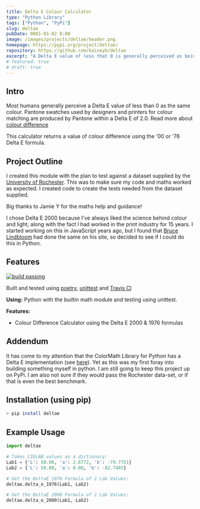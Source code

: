 ```yaml
---
title: Delta E Colour Calculator
type: "Python Library"
tags: ["Python", "PyPi"]
slug: deltae
pubDate: 0001-01-02 0:00
image: /images/projects/deltae/header.png
homepage: https://pypi.org/project/deltae/
repository: https://github.com/kaineyb/deltae
excerpt: "A Delta E value of less that 0 is generally perceived as being the same colour by most humans. This calculator returns a value using the '00 or '76 Delta E formula."
# featured: true
# draft: true
---
```


## Intro

Most humans generally perceive a Delta E value of less than 0 as the same colour. Pantone swatches used by designers and printers for colour matching are produced by Pantone within a Delta E of 2.0. Read more about [colour difference](http://www.colorwiki.com/wiki/Delta_E:_The_Color_Difference)

This calculator returns a value of colour difference using the '00 or '76 Delta E formula.

## Project Outline

I created this module with the plan to test against a dataset supplied by the [University of Rochester](http://www2.ece.rochester.edu/~gsharma/ciede2000/). This was to make sure my code and maths worked as expected. I created code to create the tests needed from the dataset supplied.

Big thanks to Jamie Y for the maths help and guidance!

I chose Delta E 2000 because I've always liked the science behind colour and light; along with the fact I had worked in the print industry for 15 years. I started working on this in JavaScript years ago, but I found that [Bruce Lindbloom](http://www.brucelindbloom.com/index.html?ColorDifferenceCalc.html) had done the same on his site, so decided to see if I could do this in Python.

## Features

[![build passing](https://app.travis-ci.com/kaineyb/deltae.svg?branch=master)](https://app.travis-ci.com/kaineyb/deltae)

Built and tested using [poetry](https://python-poetry.org/), [unittest](https://docs.python.org/3/library/unittest.html) and [Travis CI](https://www.travis-ci.com/)

**Using:** Python with the builtin math module and testing using unittest.

**Features:**

- Colour Difference Calculator using the Delta E 2000 & 1976 formulas

## Addendum

It has come to my attention that the ColorMath Library for Python has a Delta E implementation (see [here](https://python-colormath.readthedocs.io/en/latest/delta_e.html)).
Yet as this was my first foray into building something myself in python. I am still going to keep this project up on PyPi. I am also not sure if they would pass the Rochester data-set, or if that is even the best benchmark.

## Installation (using pip)

```bash
> pip install deltae
```

## Example Usage

```py
import deltae

# Takes CIELAB values as a dictionary:
Lab1 = {'L': 50.00, 'a': 2.6772, 'b': -79.7751}
Lab2 = {'L': 50.00, 'a': 0.00, 'b': -82.7485}

# Get the DeltaE 1976 Formula of 2 Lab Values:
deltae.delta_e_1976(Lab1, Lab2)

# Get the DeltaE 2000 Formula of 2 Lab Values:
deltae.delta_e_2000(Lab1, Lab2)

```
